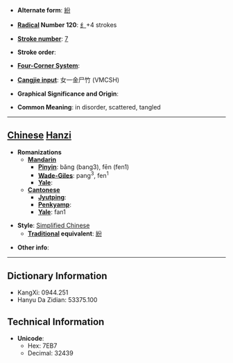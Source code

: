 * '''Alternate form''': [[紛]]

* '''[[Wiktionary:Chinese radical index| Radical]] Number 120''': [[Wiktionary:Chinese radical index 纟|纟]]+4 strokes

* '''[[Wiktionary:Chinese total strokes index|Stroke number]]''': [[Wiktionary:Chinese total strokes index 7|7]]

* '''Stroke order''': 

* '''[[Wiktionary:Chinese four corner index|Four-Corner System]]''': 

* '''[[Wiktionary:Chinese Cangjie index|Cangjie input]]''': 女一金尸竹 (VMCSH)

* '''Graphical Significance and Origin''': 

* '''Common Meaning''': in disorder, scattered, tangled

----

== [[Chinese]] [[Hanzi]] ==

* '''Romanizations'''
** '''[[Mandarin]]'''
*** '''[[Pinyin]]''': bǎng (bang3), fēn (fen1)
*** '''[[Wade-Giles]]''': pang<sup>3</sup>, fen<sup>1</sup>
*** '''[[Yale]]''': 
** '''[[Cantonese]]'''
*** '''[[Jyutping]]''':
*** '''[[Penkyamp]]''': 
*** '''[[Yale]]''': fan1

* '''Style''': [[Simplified Chinese]] 
** '''[[Traditional Chinese|Traditional]] equivalent''': [[紛]]

* '''Other info''': 

----

== Dictionary Information ==

* KangXi: 0944.251
* Hanyu Da Zidian: 53375.100

== Technical Information ==

* '''Unicode''':
** Hex: 7EB7
** Decimal: 32439